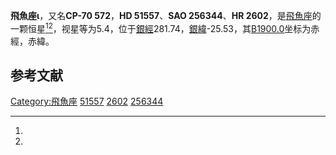 {{Starbox begin
| name = 飛魚座ι
}}
{{Starbox observe
| epoch = [[J2000.0|J2000.0]]
| constell = [[飛魚座|飛魚座]]<ref name=SIMBAD>{{cite web
 | url=http://simbad.u-strasbg.fr/simbad/sim-id?Ident=HR+2602
 | title =Pulsating variable Star
 | publisher=Centre de Données astronomiques de Strasbourg
 | work=SIMBAD
 | accessdate=2012-07-13}}</ref><ref name=DATA>{{cite web
 | url=http://vizier.u-strasbg.fr/viz-bin/VizieR-5?-out.add=.&-source=5050&-corr=PK=HR&-out.max=9999&HR=2602
 | title =VizieR Detailed Page
 | accessdate=2012-07-13}}</ref>
| 星官 = 
| ra = {{RA|6|51|27}}<ref name=SIMBAD /><ref name=DATA />
| dec = {{DEC|-70|57|48}}<ref name=SIMBAD /><ref name=DATA />
| appmag_v = 5.4<ref name=SIMBAD /><ref name=DATA />
}}
{{Starbox character
| class = B7IV<ref name=SIMBAD /><ref name=DATA />
| b-v = -0.11<ref name=SIMBAD /><ref name=DATA />
| u-b = -0.38<ref name=SIMBAD /><ref name=DATA />
| r-i = <ref name=SIMBAD /><ref name=DATA />
| variable = 
}}
{{Starbox astrometry
| radial_v = -0.38
| prop_mo_ra = 19
| parallax = 
| p_error = 
}}
{{Starbox catalog
| names =CP-70 572，[[SAO星表|SAO]] 256344，[[HD星表|HD]] 51557，[[HR星表|HR]] 2602}}
{{Starbox reference |Simbad=HR+2602}}
{{Starbox end}}

'''飛魚座ι'''，又名'''CP-70 572'''，'''HD 51557'''、'''SAO 256344'''、'''HR 2602'''，是[[飛魚座|飛魚座]]的一颗恒星<ref name=SIMBAD /><ref name=DATA />，视星等为5.4，位于[[銀道座標系|銀經]]281.74，[[銀道座標系|銀緯]]-25.53，其[[B1900.0|B1900.0]]坐标为赤經{{RA|6|52|35.7}}，赤緯{{DEC|-70|-25.53|20}}。

== 参考文献 ==
{{reflist}}

{{star-stub}}

{{飛魚座恒星}}
[[Category:飛魚座|Category:飛魚座]]
[[Category:HD和HDE天體|51557]]
[[Category:HR天體|2602]]
[[Category:SAO天體|256344]]